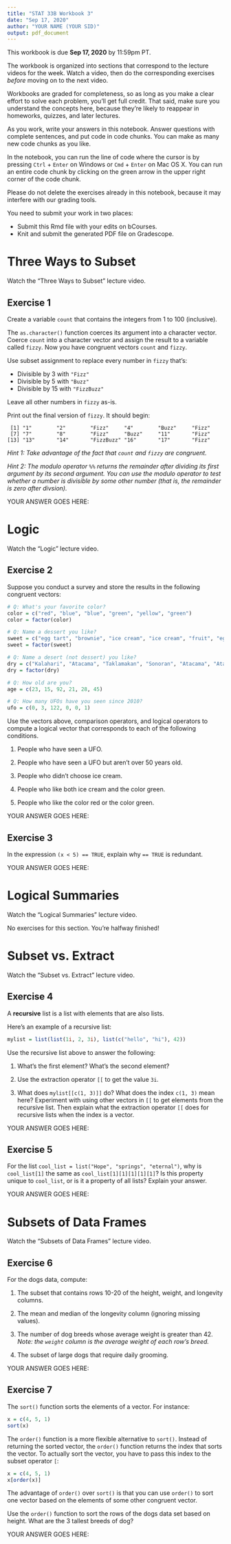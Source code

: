 ```yaml
---
title: "STAT 33B Workbook 3"
date: "Sep 17, 2020"
author: "YOUR NAME (YOUR SID)"
output: pdf_document
---
```


This workbook is due __Sep 17, 2020__ by 11:59pm PT.

The workbook is organized into sections that correspond to the lecture videos
for the week. Watch a video, then do the corresponding exercises _before_
moving on to the next video.

Workbooks are graded for completeness, so as long as you make a clear effort to
solve each problem, you'll get full credit. That said, make sure you understand
the concepts here, because they're likely to reappear in homeworks, quizzes,
and later lectures.

As you work, write your answers in this notebook. Answer questions with
complete sentences, and put code in code chunks. You can make as many new code
chunks as you like.

In the notebook, you can run the line of code where the cursor is by pressing
`Ctrl` + `Enter` on Windows or `Cmd` + `Enter` on Mac OS X. You can run an
entire code chunk by clicking on the green arrow in the upper right corner of
the code chunk. 

Please do not delete the exercises already in this notebook, because it may
interfere with our grading tools.

You need to submit your work in two places:

* Submit this Rmd file with your edits on bCourses.
* Knit and submit the generated PDF file on Gradescope.


Three Ways to Subset
====================

Watch the "Three Ways to Subset" lecture video.


## Exercise 1

Create a variable `count` that contains the integers from 1 to 100 (inclusive).

The `as.character()` function coerces its argument into a character vector.
Coerce `count` into a character vector and assign the result to a variable
called `fizzy`. Now you have congruent vectors `count` and `fizzy`.

Use subset assignment to replace every number in `fizzy` that's:

* Divisible by 3 with `"Fizz"`
* Divisible by 5 with `"Buzz"`
* Divisible by 15 with `"FizzBuzz"`

Leave all other numbers in `fizzy` as-is.

Print out the final version of `fizzy`. It should begin:
```
 [1] "1"        "2"        "Fizz"     "4"        "Buzz"     "Fizz"
 [7] "7"        "8"        "Fizz"     "Buzz"     "11"       "Fizz"
[13] "13"       "14"       "FizzBuzz" "16"       "17"       "Fizz"
```

_Hint 1: Take advantage of the fact that `count` and `fizzy` are congruent._

_Hint 2: The modulo operator `%%` returns the remainder after dividing its
first argument by its second argument. You can use the modulo operator to test
whether a number is divisible by some other number (that is, the remainder is
zero after divsion)._


YOUR ANSWER GOES HERE:



Logic
=====

Watch the "Logic" lecture video.


## Exercise 2

Suppose you conduct a survey and store the results in the following congruent
vectors:

```r
# Q: What's your favorite color?
color = c("red", "blue", "blue", "green", "yellow", "green")
color = factor(color)

# Q: Name a dessert you like?
sweet = c("egg tart", "brownie", "ice cream", "ice cream", "fruit", "egg tart")
sweet = factor(sweet)

# Q: Name a desert (not dessert) you like?
dry = c("Kalahari", "Atacama", "Taklamakan", "Sonoran", "Atacama", "Atacama")
dry = factor(dry)

# Q: How old are you?
age = c(23, 15, 92, 21, 28, 45)

# Q: How many UFOs have you seen since 2010?
ufo = c(0, 3, 122, 0, 0, 1)
```

Use the vectors above, comparison operators, and logical operators to compute a
logical vector that corresponds to each of the following conditions.

1. People who have seen a UFO.

2. People who have seen a UFO but aren't over 50 years old.

3. People who didn't choose ice cream.

4. People who like both ice cream and the color green.

5. People who like the color red or the color green.

YOUR ANSWER GOES HERE:



## Exercise 3

In the expression `(x < 5) == TRUE`, explain why `== TRUE` is redundant.

YOUR ANSWER GOES HERE:



Logical Summaries
=================

Watch the "Logical Summaries" lecture video.


No exercises for this section. You're halfway finished!



Subset vs. Extract
==================

Watch the "Subset vs. Extract" lecture video.


## Exercise 4

A **recursive** list is a list with elements that are also lists.

Here's an example of a recursive list:
```r
mylist = list(list(1i, 2, 3i), list(c("hello", "hi"), 42))
```

Use the recursive list above to answer the following:

1. What's the first element? What's the second element?

2. Use the extraction operator `[[` to get the value `3i`.

3. What does `mylist[[c(1, 3)]]` do? What does the index `c(1, 3)` mean here?
   Experiment with using other vectors in `[[` to get elements from the
   recursive list. Then explain what the extraction operator `[[` does for
   recursive lists when the index is a vector.

YOUR ANSWER GOES HERE:


## Exercise 5

For the list `cool_list = list("Hope", "springs", "eternal")`, why is
`cool_list[1]` the same as `cool_list[1][1][1][1][1]`? Is this property unique
to `cool_list`, or is it a property of all lists? Explain your answer.

YOUR ANSWER GOES HERE:



Subsets of Data Frames
======================

Watch the "Subsets of Data Frames" lecture video.

## Exercise 6

For the dogs data, compute:

1. The subset that contains rows 10-20 of the height, weight, and longevity
   columns.

2. The mean and median of the longevity column (ignoring missing values).

3. The number of dog breeds whose average weight is greater than 42. _Note: the
   `weight` column is the average weight of each row's breed._

4. The subset of large dogs that require daily grooming.

YOUR ANSWER GOES HERE:



## Exercise 7

The `sort()` function sorts the elements of a vector. For instance:
```r
x = c(4, 5, 1)
sort(x)
```

The `order()` function is a more flexible alternative to `sort()`. Instead of
returning the sorted vector, the `order()` function returns the index that
sorts the vector. To actually sort the vector, you have to pass this index to
the subset operator `[`:
```r
x = c(4, 5, 1)
x[order(x)]
```

The advantage of `order()` over `sort()` is that you can use `order()` to sort
one vector based on the elements of some other congruent vector.

Use the `order()` function to sort the rows of the dogs data set based on
height. What are the 3 tallest breeds of dog?

YOUR ANSWER GOES HERE:
